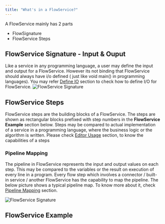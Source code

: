 ```yaml
---
title: "What's in a FlowService?"
---
```


A FlowService mainly has 2 parts
- FlowSignature
- FlowService Steps

## FlowService Signature - Input  & Ouput

Like a service in any programming language, a user may define the input and output for a FlowService.
However its not binding that FlowService should always have i/o defined ( just like void main() in programming languages).
You may refer [Define IO](/define-io) section to check how to define I/O for FlowService.
![FlowService Signature](../assets/simple-flowservice/add-services/flow-input.png)

## FlowService Steps

FlowService steps are the building blocks of a FlowService. The steps are shown as rectangular blocks prefixed with step numbers in the **FlowService Example** section below.
Steps may be compared to actual implementation of a service in a programming language, where the business logic or the algorithm is written.
Please check [Editor Usage](//editor-usage) section, to know the capabilities of a steps


### Pipeline Mapping

The pipeline in FlowService represents the input and output values on each step. This may be compared to the variables or the result on execution of every line in a program.
Every flow step which involves a connector / built-in service / another FlowService has the capability to map the pipeline.
The below picture shows a typical pipeline map. To know more about it, check [Pipeline Mapping](/pipeline-mapping) section.

![FlowService Signature](../assets/simple-flowservice/add-services/flow-pipeline.png)

## FlowService Example

<FlowService
title="Slack - Post message to channel"
description="The above flow steps are used to find the channel for which the name is testCh and post a message to it"
textToCopy={flowJSON}>
  <FlowStep comment="Get Channels list from slack" img="simple-flowservice/add-services/image-slice_01.png"/>
  <FlowStep comment="Repeat the following steps for  every channel" img="simple-flowservice/add-services/image-slice_02.png"/>
  <FlowStep comment="Check if channel name is testCh" img="simple-flowservice/add-services/image-slice_03.png"/>
  <FlowStep comment="Post a message to that channel" img="simple-flowservice/add-services/image-slice_04.png"/>
  <FlowStep comment="Add more steps if needed" img="simple-flowservice/add-services/image-slice_05.png"/>
</FlowService>
